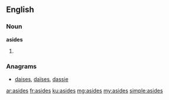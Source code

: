 ==English==

===Noun===
'''asides'''

# {{plural of|aside}}

===Anagrams===
* [[daises#English|daises]], [[daïses#English|daïses]], [[dassie#English|dassie]]

[[ar:asides]]
[[fr:asides]]
[[ku:asides]]
[[mg:asides]]
[[my:asides]]
[[simple:asides]]